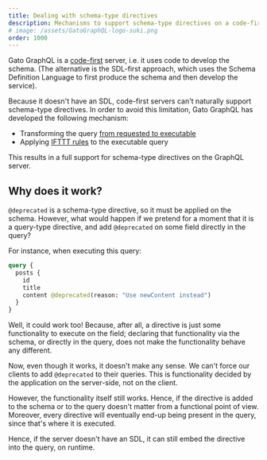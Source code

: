 ```yaml
---
title: Dealing with schema-type directives
description: Mechanisms to support schema-type directives on a code-first GraphQL server.
# image: /assets/GatoGraphQL-logo-suki.png
order: 1000
---
```


Gato GraphQL is a [code-first](/architecture/code-first) server, i.e. it uses code to develop the schema. (The alternative is the SDL-first approach, which uses the Schema Definition Language to first produce the schema and then develop the service).

Because it doesn't have an SDL, code-first servers can't naturally support schema-type directives. In order to avoid this limitation, Gato GraphQL has developed the following mechanism:

- Transforming the query [from requested to executable](/architecture/decoupling-queries)
- Applying [IFTTT rules](/architecture/ifttt-through-directives) to the executable query

This results in a full support for schema-type directives on the GraphQL server.

## Why does it work?

`@deprecated` is a schema-type directive, so it must be applied on the schema. However, what would happen if we pretend for a moment that it is a query-type directive, and add `@deprecated` on some field directly in the query? 

For instance, when executing this query:

```graphql
query {
  posts {
    id
    title
    content @deprecated(reason: "Use newContent instead")
  }
}
```

Well, it could work too! Because, after all, a directive is just some functionality to execute on the field; declaring that functionality via the schema, or directly in the query, does not make the functionality behave any different.

Now, even though it works, it doesn't make any sense. We can't force our clients to add `@deprecated` to their queries. This is functionality decided by the application on the server-side, not on the client.

However, the functionality itself still works. Hence, if the directive is added to the schema or to the query doesn't matter from a functional point of view. Moreover, every directive will eventually end-up being present in the query, since that's where it is executed.

Hence, if the server doesn't have an SDL, it can still embed the directive into the query, on runtime.